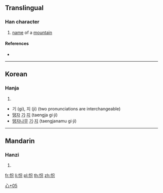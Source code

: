 {{character info/new}}
==Translingual==

===Han character===
{{Han char|rn=61|rad=心|as=05|sn=8|four=|canj=PRC|ids=⿰忄只}}

# [[name]] of a [[mountain]]

====References====
* {{Han ref|kx=0383.111|dj=0713.010|hdz=42285.051|uh=603E|ud=24638}}

----

==Korean==

===Hanja===
{{ko-hanja|hangeul=[[기]], [[지]]|eumhun=[[탱자]] [[기]]·[[지]], [[탱자나무]] [[기]]·[[지]]|rv=gi, ji|mr=ki, chi|y=ki, ci}}

# {{defn|lang=ko|sort=心05}}

* 기 (gi), 지 (ji) (two pronunciations are interchangeable)
* [[탱자]] [[기]]·[[지]] (taengja gi·ji)
* [[탱자나무]] [[기]]·[[지]] (taengjanamu gi·ji)

----

==Mandarin==

===Hanzi===
{{cmn-hanzi|pin=[[zhǐ]] ([[zhi3]])|wg=chih<sup>3</sup>}}

# {{defn|lang=cmn|sort=心05}}

[[Category:Korean-only CJKV Characters|心+05]]

[[fr:怾]]
[[li:怾]]
[[pl:怾]]
[[th:怾]]
[[zh:怾]]